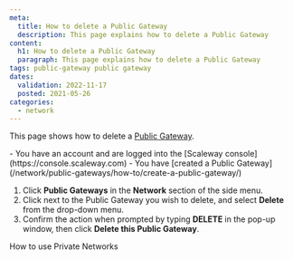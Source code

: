 ```yaml
---
meta:
  title: How to delete a Public Gateway
  description: This page explains how to delete a Public Gateway
content:
  h1: How to delete a Public Gateway
  paragraph: This page explains how to delete a Public Gateway
tags: public-gateway public gateway 
dates:
  validation: 2022-11-17
  posted: 2021-05-26
categories:
  - network
---
```


This page shows how to delete a [Public Gateway](/network/public-gateways/concepts/#public-gateway).

<Macro id="iam-requirements" />
 
<Message type="requirement">
  - You have an account and are logged into the [Scaleway console](https://console.scaleway.com)
  - You have [created a Public Gateway](/network/public-gateways/how-to/create-a-public-gateway/)
</Message>

1. Click **Public Gateways** in the **Network** section of the side menu.
2. Click <Icon name="more" /> next to the Public Gateway you wish to delete, and select **Delete** from the drop-down menu.
    <Lightbox src="scaleway-delete-gw.webp" alt="" />
3. Confirm the action when prompted by typing **DELETE** in the pop-up window, then click **Delete this Public Gateway**.

<Navigation title="See Also">
  <PreviousButton to="/network/public-gateways/how-to/use-private-networks/">How to use Private Networks</PreviousButton>
</Navigation>
